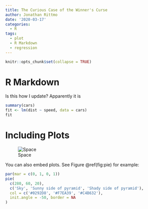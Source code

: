 ```yaml
---
title: The Curious Case of the Winner's Curse
author: Jonathan Rittmo
date: '2020-03-17'
categories:
  - R
tags:
  - plot
  - R Markdown
  - regression
---
```


```r
knitr::opts_chunk$set(collapse = TRUE)
```

# R Markdown

Is this how I update? Apparently it is


```r
summary(cars)
fit <- lm(dist ~ speed, data = cars)
fit
```

# Including Plots

![Space](61630.jpg)

You can also embed plots. See Figure \@ref(fig:pie) for example:

```r
par(mar = c(0, 1, 0, 1))
pie(
  c(280, 60, 20),
  c('Sky', 'Sunny side of pyramid', 'Shady side of pyramid'),
  col = c('#0292D8', '#F7EA39', '#C4B632'),
  init.angle = -50, border = NA
)
```
